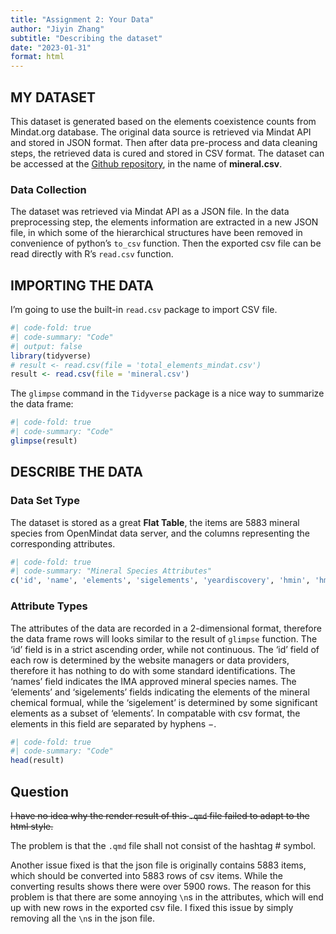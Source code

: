 ```yaml
---
title: "Assignment 2: Your Data"
author: "Jiyin Zhang"
subtitle: "Describing the dataset"
date: "2023-01-31"
format: html
---
```


## MY DATASET

This dataset is generated based on the elements coexistence counts from Mindat.org database. The original data source is retrieved via Mindat API and stored in JSON format. Then after data pre-process and data cleaning steps, the retrieved data is cured and stored in CSV format. The dataset can be accessed at the [Github repository](https://github.com/ChuBL/BCB-504-Foundations-of-Data-Visualization/tree/main/assg%232), in the name of **mineral.csv**.

<!-- ::: callout-note -->

<!-- The CSV file of dataset is a concatenated version of 72 separate spread sheets of element triplets coexistence values. Each spread sheet has 2 + 72 columns, the first column indicates the background element, which should remain the same throughout each separate sheet. The second column records the second dimension of the element triplets Then the third dimension of elements are listed by the remaining columns. The value of cell $(i, j)$ indicating the coexistence amount of three elements: the first two elements in $(i, 0)$ and $(i, 1)$, and the third element in $(0, j)$. -->

<!-- ::: -->

### Data Collection

The dataset was retrieved via Mindat API as a JSON file. In the data preprocessing step, the elements information are extracted in a new JSON file, in which some of the hierarchical structures have been removed in convenience of python's `to_csv` function. Then the exported csv file can be read directly with R's `read.csv` function.

## IMPORTING THE DATA

I'm going to use the built-in `read.csv` package to import CSV file.

```r
#| code-fold: true
#| code-summary: "Code"
#| output: false
library(tidyverse)
# result <- read.csv(file = 'total_elements_mindat.csv')
result <- read.csv(file = 'mineral.csv')
```

The `glimpse` command in the `Tidyverse` package is a nice way to summarize the data frame:

```r
#| code-fold: true
#| code-summary: "Code"
glimpse(result)
```

## DESCRIBE THE DATA

### Data Set Type

The dataset is stored as a great **Flat Table**, the items are 5883 mineral species from OpenMindat data server, and the columns representing the corresponding attributes.

```r
#| code-fold: true
#| code-summary: "Mineral Species Attributes"
c('id', 'name', 'elements', 'sigelements', 'yeardiscovery', 'hmin', 'hmax', 'hardtype', 'specificgravity', 'strunz10ed1', 'strunz10ed2', 'strunz10ed3', 'strunz10ed4', 'dana8ed1', 'dana8ed2', 'dana8ed3', 'dana8ed4')
```

### Attribute Types

The attributes of the data are recorded in a 2-dimensional format, therefore the data frame rows will looks similar to the result of `glimpse` function. The 'id' field is in a strict ascending order, while not continuous. The 'id' field of each row is determined by the website managers or data providers, therefore it has nothing to do with some standard identifications. The 'names' field indicates the IMA approved mineral species names. The 'elements' and 'sigelements' fields indicating the elements of the mineral chemical formual, while the 'sigelement' is determined by some significant elements as a subset of 'elements'. In compatable with csv format, the elements in this field are separated by hyphens $-$.

```r
#| code-fold: true
#| code-summary: "Code"
head(result)
```

## Question

::: callout-note
<del>I have no idea why the render result of this `.qmd` file failed to adapt to the html style.</del>

The problem is that the `.qmd` file shall not consist of the hashtag \# symbol.

Another issue fixed is that the json file is originally contains 5883 items, which should be converted into 5883 rows of csv items. While the converting results shows there were over 5900 rows. The reason for this problem is that there are some annoying `\n`s in the attributes, which will end up with new rows in the exported csv file.
I fixed this issue by simply removing all the `\n`s in the json file.
:::
